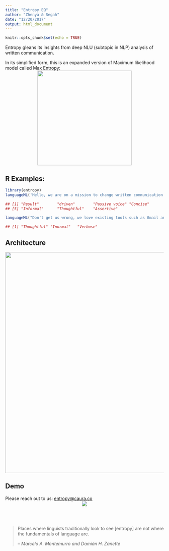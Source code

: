 ```yaml
---
title: "Entropy EQ"
author: "Zhenya & Segah"
date: "12/20/2017"
output: html_document
---
```


```r
knitr::opts_chunk$set(echo = TRUE)
```

Entropy gleans its insights from deep NLU (subtopic in NLP) analysis of written communication.

In its simplified form, this is an expanded version of Maximum likelihood model called Max Entropy:<br/>
<center><img width="300" src="https://user-images.githubusercontent.com/1756903/32816722-17b7e470-c96f-11e7-8225-9ee0e0882343.png"></center>

## R Examples:
```r
library(entropy)
languageML('Hello, we are on a mission to change written communication.')
```

```r
## [1] "Result"        "driven"        "Passive voice" "Concise"      
## [5] "Informal"      "Thoughtful"    "Assertive"
```

```r
languageML("Don't get us wrong, we love existing tools such as Gmail and Slack. Yet, we believe that our communication is poor (Emojis - come on...). We are capable of much more!")
```

```r
## [1] "Thoughtful" "Inormal"   "Verbose"
```

## Architecture

<img width="700" src="images/entropy architecture.svg">

## Demo

Please reach out to us: [entropy@caura.co](mailto:entropy@caura.co)
<center>[![](entropy.gif)](mailto:entropy@caura.co?subject=demo)</center>

<br>
<br>

> Places where linguists traditionally look to see [entropy] are not where the fundamentals of language are.
>
> -- <cite>Marcelo A. Montemurro and Damián H. Zanette</cite>